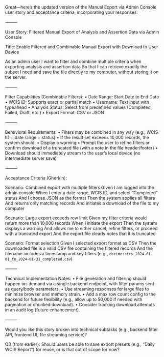 Great—here’s the updated version of the Manual Export via Admin Console user story and acceptance criteria, incorporating your responses:

⸻

User Story: Filtered Manual Export of Analysis and Assertion Data via Admin Console

Title: Enable Filtered and Combinable Manual Export with Download to User Device

As an admin user
I want to filter and combine multiple criteria when exporting analysis and assertion data
So that I can retrieve exactly the subset I need and save the file directly to my computer, without storing it on the server.

⸻

Filter Capabilities (Combinable Filters):
	•	Date Range: Start Date to End Date
	•	WCIS ID: Supports exact or partial match
	•	Username: Text input with typeahead
	•	Analysis Status: Select from predefined values (Completed, Failed, Draft, etc.)
	•	Export Format: CSV or JSON

⸻

Behavioral Requirements:
	•	Filters may be combined in any way (e.g., WCIS ID + date range + status)
	•	If the result set exceeds 10,000 records, the system should:
	•	Display a warning
	•	Prompt the user to refine filters or confirm download of a truncated file (with a note in the file header/footer)
	•	Download should immediately stream to the user’s local device (no intermediate server save)

⸻

Acceptance Criteria (Gherkin):

Scenario: Combined export with multiple filters
Given I am logged into the admin console
When I enter a date range, WCIS ID, and select "Completed" status
And I choose JSON as the format
Then the system applies all filters
And returns only matching records
And initiates a download of the file to my computer

Scenario: Large export exceeds row limit
Given my filter criteria would return more than 10,000 records
When I initiate the export
Then the system displays a warning
And allows me to either cancel, refine filters, or proceed with a truncated export
And the export file clearly notes that it is truncated

Scenario: Format selection
Given I selected export format as CSV
Then the downloaded file is a valid CSV file containing the filtered records
And the filename includes a timestamp and key filters (e.g., `cbcimetrics_2024-01-01_to_2024-01-31_completed.csv`)


⸻

Technical Implementation Notes:
	•	File generation and filtering should happen on-demand via a single backend endpoint, with filter params sent as query/body parameters.
	•	Use streaming responses for large files to minimize browser and memory strain.
	•	Add a max row count config to the backend for future flexibility (e.g., allow up to 50,000 if needed with pagination or chunked download).
	•	Consider tracking download attempts in an audit log (future enhancement).

⸻

Would you like this story broken into technical subtasks (e.g., backend filter API, frontend UI, file streaming service)?

Q3 (from earlier): Should users be able to save export presets (e.g., “Daily WCIS Report”) for reuse, or is that out of scope for now?